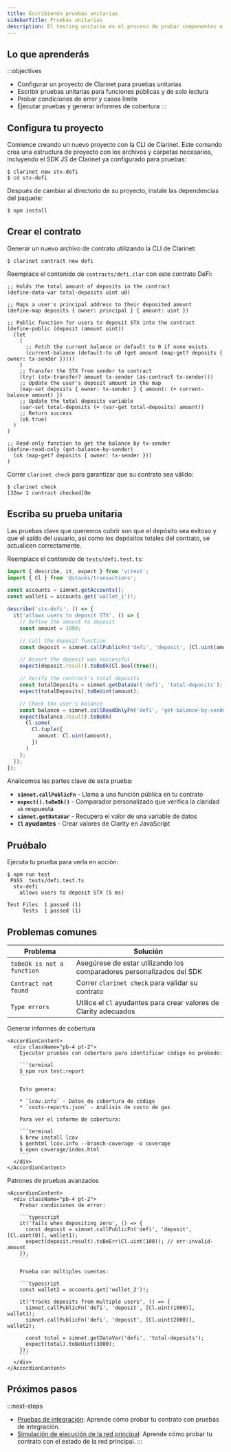 ```yaml
---
title: Escribiendo pruebas unitarias
sidebarTitle: Pruebas unitarias
description: El testing unitario es el proceso de probar componentes o funciones individuales de contratos inteligentes para asegurar que funcionen como se espera. El SDK de Clarinet JS proporciona un marco de pruebas que te permite escribir estas pruebas utilizando el framework de testing Vitest, ayudándote a detectar errores y fallos temprano en el proceso de desarrollo.
---
```



## Lo que aprenderás

:::objectives
* Configurar un proyecto de Clarinet para pruebas unitarias
* Escribir pruebas unitarias para funciones públicas y de solo lectura
* Probar condiciones de error y casos límite
* Ejecutar pruebas y generar informes de cobertura
:::

## Configura tu proyecto

Comience creando un nuevo proyecto con la CLI de Clarinet. Este comando crea una estructura de proyecto con los archivos y carpetas necesarios, incluyendo el SDK JS de Clarinet ya configurado para pruebas:

```terminal
$ clarinet new stx-defi
$ cd stx-defi
```

Después de cambiar al directorio de su proyecto, instale las dependencias del paquete:

```terminal
$ npm install
```

## Crear el contrato

Generar un nuevo archivo de contrato utilizando la CLI de Clarinet:

```terminal
$ clarinet contract new defi
```

Reemplace el contenido de `contracts/defi.clar` con este contrato DeFi:

```clarity contracts/defi.clar
;; Holds the total amount of deposits in the contract
(define-data-var total-deposits uint u0)

;; Maps a user's principal address to their deposited amount
(define-map deposits { owner: principal } { amount: uint })

;; Public function for users to deposit STX into the contract
(define-public (deposit (amount uint))
  (let
    (
      ;; Fetch the current balance or default to 0 if none exists
      (current-balance (default-to u0 (get amount (map-get? deposits { owner: tx-sender }))))
    )
    ;; Transfer the STX from sender to contract
    (try! (stx-transfer? amount tx-sender (as-contract tx-sender)))
    ;; Update the user's deposit amount in the map
    (map-set deposits { owner: tx-sender } { amount: (+ current-balance amount) })
    ;; Update the total deposits variable
    (var-set total-deposits (+ (var-get total-deposits) amount))
    ;; Return success
    (ok true)
  )
)

;; Read-only function to get the balance by tx-sender
(define-read-only (get-balance-by-sender)
  (ok (map-get? deposits { owner: tx-sender }))
)
```

Correr `clarinet check` para garantizar que su contrato sea válido:

```terminal
$ clarinet check
[32m✔ 1 contract checked[0m
```

## Escriba su prueba unitaria

Las pruebas clave que queremos cubrir son que el depósito sea exitoso y que el saldo del usuario, así como los depósitos totales del contrato, se actualicen correctamente.

Reemplace el contenido de `tests/defi.test.ts`:

```typescript tests/defi.test.ts
import { describe, it, expect } from 'vitest';
import { Cl } from '@stacks/transactions';

const accounts = simnet.getAccounts();
const wallet1 = accounts.get('wallet_1')!;

describe('stx-defi', () => {
  it('allows users to deposit STX', () => {
    // Define the amount to deposit
    const amount = 1000;

    // Call the deposit function
    const deposit = simnet.callPublicFn('defi', 'deposit', [Cl.uint(amount)], wallet1);

    // Assert the deposit was successful
    expect(deposit.result).toBeOk(Cl.bool(true));

    // Verify the contract's total deposits
    const totalDeposits = simnet.getDataVar('defi', 'total-deposits');
    expect(totalDeposits).toBeUint(amount);

    // Check the user's balance
    const balance = simnet.callReadOnlyFn('defi', 'get-balance-by-sender', [], wallet1);
    expect(balance.result).toBeOk(
      Cl.some(
        Cl.tuple({
          amount: Cl.uint(amount),
        })
      )
    );
  });
});
```

Analicemos las partes clave de esta prueba:

* **`simnet.callPublicFn`** - Llama a una función pública en tu contrato
* **`expect().toBeOk()`** - Comparador personalizado que verifica la claridad `ok` respuesta
* **`simnet.getDataVar`** - Recupera el valor de una variable de datos
* **`Cl` ayudantes** - Crear valores de Clarity en JavaScript

## Pruébalo

Ejecuta tu prueba para verla en acción:

```terminal
$ npm run test
 PASS  tests/defi.test.ts
  stx-defi
    allows users to deposit STX (5 ms)

Test Files  1 passed (1)
     Tests  1 passed (1)
```

## Problemas comunes

| Problema | Solución |
|----------|----------|
| `toBeOk is not a function` | Asegúrese de estar utilizando los comparadores personalizados del SDK |
| `Contract not found` | Correr `clarinet check` para validar su contrato |
| `Type errors` | Utilice el `Cl` ayudantes para crear valores de Clarity adecuados |

<Accordion type="single" collapsible>
  <AccordionItem value="cobertura">
    <AccordionTrigger>Generar informes de cobertura</AccordionTrigger>

    <AccordionContent>
      <div className="pb-4 pt-2">
        Ejecutar pruebas con cobertura para identificar código no probado:

        ```terminal
        $ npm run test:report
        ```

        Esto genera:

        * `lcov.info` - Datos de cobertura de código
        * `costs-reports.json` - Análisis de costo de gas

        Para ver el informe de cobertura:

        ```terminal
        $ brew install lcov
        $ genhtml lcov.info --branch-coverage -o coverage
        $ open coverage/index.html
        ```
      </div>
    </AccordionContent>
  </AccordionItem>

  <AccordionItem value="avanzado">
    <AccordionTrigger>Patrones de pruebas avanzados</AccordionTrigger>

    <AccordionContent>
      <div className="pb-4 pt-2">
        Probar condiciones de error:

        ```typescript
        it('fails when depositing zero', () => {
          const deposit = simnet.callPublicFn('defi', 'deposit', [Cl.uint(0)], wallet1);
          expect(deposit.result).toBeErr(Cl.uint(100)); // err-invalid-amount
        });
        ```

        Prueba con múltiples cuentas:

        ```typescript
        const wallet2 = accounts.get('wallet_2')!;

        it('tracks deposits from multiple users', () => {
          simnet.callPublicFn('defi', 'deposit', [Cl.uint(1000)], wallet1);
          simnet.callPublicFn('defi', 'deposit', [Cl.uint(2000)], wallet2);

          const total = simnet.getDataVar('defi', 'total-deposits');
          expect(total).toBeUint(3000);
        });
        ```
      </div>
    </AccordionContent>
  </AccordionItem>
</Accordion>

## Próximos pasos

:::next-steps
* [Pruebas de integración](/tools/clarinet/integration-testing): Aprende cómo probar tu contrato con pruebas de integración.
* [Simulación de ejecución de la red principal](/tools/clarinet/mainnet-execution-simulation): Aprende cómo probar tu contrato con el estado de la red principal.
:::
